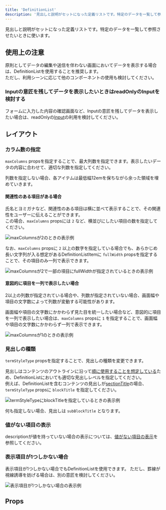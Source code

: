 ```yaml
---
title: 'DefinitionList'
description: '見出しと説明がセットになった定義リストです。特定のデータを一覧して参照させたいときに使います。'
---
```


見出しと説明がセットになった定義リストです。特定のデータを一覧して参照させたいときに使います。

<ComponentStory name="DefinitionList" />

## 使用上の注意

原則としてデータの編集や送信を伴わない画面においてデータを表示する場合は、DefinitionListを使用することを推奨します。  
ただし、利用シーンに応じて他のコンポーネントの使用も検討してください。

### Inputの意匠を残してデータを表示したいときはreadOnlyのInputを検討する

フォームに入力した内容の確認画面など、Inputの意匠を残してデータを表示したい場合は、readOnlyの[Input](/products/components/input/)の利用を検討してください。

## レイアウト

### カラム数の指定

`maxColumns` propsを指定することで、最大列数を指定できます。表示したいデータの内容に合わせて、適切な列数を指定してください。

列数を指定しない場合、各アイテムは最低幅12emを保ちながら余った領域を埋めていきます。

#### 関連性のある項目がある場合

氏名とヨミガナなど、関連性のある項目は横に並べて表示することで、その関連性をユーザーに伝えることができます。  
この場合、`maxColumns` propsには `2` など、横並びにしたい項目の数を指定してください。

![maxColumnsが2のときの表示例](./images/definition-list-2columns.png)

なお、`maxColumns` propsに `2` 以上の数字を指定している場合でも、あらかじめ長い文字列が入る想定があるDefinitionListItemに `fullWidth` propsを指定することで、その項目のみ一列で表示できます。

![maxColumnsが2で一部の項目にfullWidthが指定されているときの表示例](./images/definition-list-2columns-full-width.png)

#### 意図的に項目を一列で表示したい場合

2以上の列数が指定されている場合や、列数が指定されていない場合、画面幅や項目の文字数によって列数が変動する可能性があります。

画面幅や項目の文字数にかかわらず見た目を統一したい場合など、意図的に項目を一列で表示したい場合は、`maxColumns` propsに `1` を指定することで、画面幅や項目の文字数にかかわらず一列で表示できます。

![maxColumnsが1のときの表示例](./images/definition-list-1column.png)

### 見出しの種類

`termStyleType` propsを指定することで、見出しの種類を変更できます。

見出しはコンテンツのアウトラインに沿って[順に使用することを想定している](/products/components/heading/#h2-0)ため、DefinitionListにおいても適切な見出しレベルを指定してください。  
例えば、DefinitionListを含むコンテンツの見出しが[sectionTitle](/products/components/heading/#h3-1)の場合、`termStyleType` propsに `blockTitle` を指定してください。

![termStyleTypeにblockTitleを指定しているときの表示例](./images/definition-list-term-style-block-title.png)

何も指定しない場合、見出しは `subBlockTitle` となります。

### 値がない項目の表示

descriptionが値を持っていない場合の表示については、[値がない項目の表示](/products/design-patterns/empty-data/)を参照してください。

### 表示項目が1つしかない場合

表示項目が1つしかない場合でもDefinitionListを使用できます。
ただし、罫線が視線誘導を妨げる場合は、別の意匠を検討してください。

![表示項目が1つしかない場合の表示例](./images/definition-list-1definition-list-item.png)



## Props

<ComponentPropsTable name="DefinitionList" showTitle />
<ComponentPropsTable name="DefinitionListItem" showTitle />
